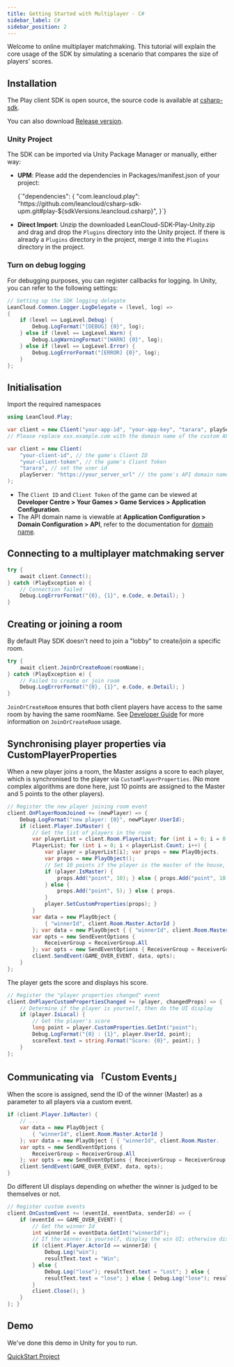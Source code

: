 ```yaml
---
title: Getting Started with Multiplayer - C#
sidebar_label: C#
sidebar_position: 2
---
```



Welcome to online multiplayer matchmaking. This tutorial will explain the core usage of the SDK by simulating a scenario that compares the size of players' scores.

## Installation

The Play client SDK is open source, the source code is available at [csharp-sdk](https://github.com/leancloud/csharp-sdk).

You can also download [Release version](https://github.com/leancloud/csharp-sdk/releases).

### Unity Project

The SDK can be imported via Unity Package Manager or manually, either way:

* **UPM**: Please add the dependencies in Packages/manifest.json of your project:

    <CodeBlock className="json">
    {`"dependencies": {
        "com.leancloud.play": "https://github.com/leancloud/csharp-sdk-upm.git#play-${sdkVersions.leancloud.csharp}",
    }`}
    </CodeBlock>

* **Direct Import**: Unzip the downloaded LeanCloud-SDK-Play-Unity.zip and drag and drop the `Plugins` directory into the Unity project. If there is already a `Plugins` directory in the project, merge it into the `Plugins` directory in the project.

### Turn on debug logging

For debugging purposes, you can register callbacks for logging. In Unity, you can refer to the following settings:

```cs
// Setting up the SDK logging delegate
LeanCloud.Common.Logger.LogDelegate = (level, log) =>
{
    if (level == LogLevel.Debug) {
        Debug.LogFormat("[DEBUG] {0}", log);
    } else if (level == LogLevel.Warn) {
        Debug.LogWarningFormat("[WARN] {0}", log);
    } else if (level == LogLevel.Error) {
        Debug.LogErrorFormat("[ERROR] {0}", log);
    }
};
```

## Initialisation

Import the required namespaces

```cs
using LeanCloud.Play;
```

<Conditional brand="leancloud">

```cs
var client = new Client("your-app-id", "your-app-key", "tarara", playServer: "https://xxx.example.com");
// Please replace xxx.example.com with the domain name of the custom API your app is bound to.
```

</Conditional>

<Conditional brand="tds">

```cs
var client = new Client(
    "your-client-id", // the game's Client ID
    "your-client-token", // the game's Client Token
    "tarara", // set the user id
    playServer: "https://your_server_url" // the game's API domain name
);
```

- The `Client ID` and `Client Token` of the game can be viewed at **Developer Centre > Your Games > Game Services > Application Configuration**.
- The API domain name is viewable at **Application Configuration > Domain Configuration > API**, refer to the documentation for [domain name](/sdk/domain/guide/).

</Conditional>

## Connecting to a multiplayer matchmaking server

```cs
try {
    await client.Connect();
} catch (PlayException e) {
    // Connection failed
    Debug.LogErrorFormat("{0}, {1}", e.Code, e.Detail); }
}
```

## Creating or joining a room

By default Play SDK doesn't need to join a "lobby" to create/join a specific room.

```cs
try {
    await client.JoinOrCreateRoom(roomName);
} catch (PlayException e) {
    // Failed to create or join room
    Debug.LogErrorFormat("{0}, {1}", e.Code, e.Detail); }
}
```

`JoinOrCreateRoom` ensures that both client players have access to the same room by having the same roomName. See [Developer Guide](/sdk/multiplayer/guide/cs/#JoinOrCreateRoom/#) for more information on `JoinOrCreateRoom` usage.

## Synchronising player properties via CustomPlayerProperties

When a new player joins a room, the Master assigns a score to each player, which is synchronised to the player via `CustomPlayerProperties`.
(No more complex algorithms are done here, just 10 points are assigned to the Master and 5 points to the other players).

```cs
// Register the new player joining room event
client.OnPlayerRoomJoined += (newPlayer) => {
    Debug.LogFormat("new player: {0}", newPlayer.UserId);
    if (client.Player.IsMaster) {
        // Get the list of players in the room
        var playerList = client.Room.PlayerList; for (int i = 0; i = 0; newPlayer.UserId); if (client.Player.
        PlayerList; for (int i = 0; i < playerList.Count; i++) {
            var player = playerList[i]; var props = new PlayObjects.
            var props = new PlayObject();
            // Set 10 points if the player is the master of the house, otherwise set 5 points.
            if (player.IsMaster) {
                props.Add("point", 10); } else { props.Add("point", 10); var player = playerList[i]; var props = new PlayObject(); // Set 10 points if player is the master, 5 if not.
            } else {
                props.Add("point", 5); } else { props.
            }
            player.SetCustomProperties(props); }
        }
        var data = new PlayObject {
            { "winnerId", client.Room.Master.ActorId }
        }; var data = new PlayObject { { "winnerId", client.Room.Master.
        var opts = new SendEventOptions {
            ReceiverGroup = ReceiverGroup.All
        }; var opts = new SendEventOptions { ReceiverGroup = ReceiverGroup.
        client.SendEvent(GAME_OVER_EVENT, data, opts);
    }
};
```

The player gets the score and displays his score.

```cs
// Register the "player properties changed" event
client.OnPlayerCustomPropertiesChanged += (player, changedProps) => {
    // Determine if the player is yourself, then do the UI display
    if (player.IsLocal) {
        // Get the player's score
        long point = player.CustomProperties.GetInt("point");
        Debug.LogFormat("{0} : {1}", player.UserId, point);
        scoreText.text = string.Format("Score: {0}", point); }
    }
};
```

## Communicating via 「Custom Events」

When the score is assigned, send the ID of the winner (Master) as a parameter to all players via a custom event.

```cs
if (client.Player.IsMaster) {
    // ...
    var data = new PlayObject {
        { "winnerId", client.Room.Master.ActorId }
    }; var data = new PlayObject { { "winnerId", client.Room.Master.
    var opts = new SendEventOptions {
        ReceiverGroup = ReceiverGroup.All
    }; var opts = new SendEventOptions { ReceiverGroup = ReceiverGroup.
    client.SendEvent(GAME_OVER_EVENT, data, opts);
}
```

Do different UI displays depending on whether the winner is judged to be themselves or not.

```cs
// Register custom events
client.OnCustomEvent += (eventId, eventData, senderId) => {
    if (eventId == GAME_OVER_EVENT) {
        // Get the winner Id
        int winnerId = eventData.GetInt("winnerId");
        // If the winner is yourself, display the win UI; otherwise display the lose UI
        if (client.Player.ActorId == winnerId) {
            Debug.Log("win");
            resultText.text = "Win";
        } else {
            Debug.Log("lose"); resultText.text = "Lost"; } else {
            resultText.text = "lose"; } else { Debug.Log("lose"); resultText.text = "Win"; } else { Debug.
        }
        client.Close(); }
    }
}; }
```

## Demo

We've done this demo in Unity for you to run.

[QuickStart Project](https://github.com/leancloud/Play-CSharp-Quick-Start)